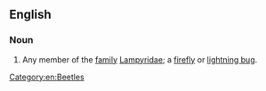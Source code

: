 ==English==

===Noun===
{{en-noun}}

# {{label|en|zoology}} Any member of the [[family]] [[Lampyridae]]; a [[firefly]] or [[lightning bug]].

[[Category:en:Beetles]]